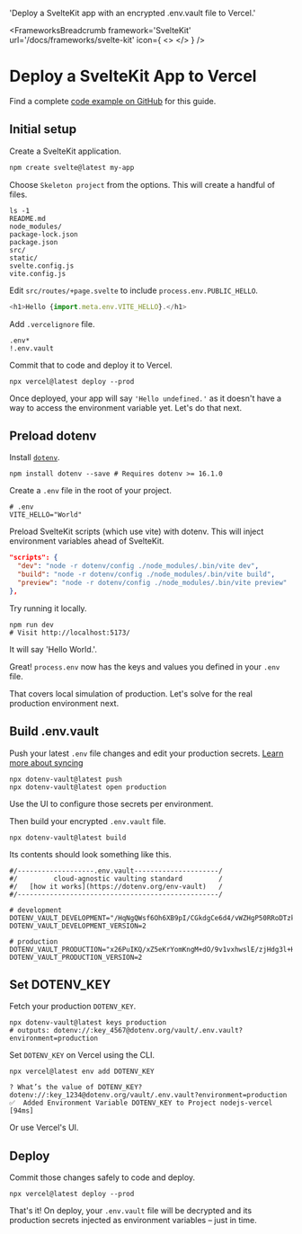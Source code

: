

  'Deploy a SvelteKit app with an encrypted .env.vault file to Vercel.'

<FrameworksBreadcrumb framework='SvelteKit' url='/docs/frameworks/svelte-kit' icon={
  <>
    <SvelteIcon className="h-9 w-9 text-[#FF3E00]"/>
    <VercelIcon className="h-9 w-9 text-[#000000] dark:invert"/>
  </>
} />
# Deploy a SvelteKit App to Vercel
<GuideHeading lead={description} />

<Note>
  Find a complete <a href="https://github.com/dotenv-org/examples/tree/master/svelte-kit/vercel">code example on GitHub</a> for this guide.
</Note>

## Initial setup

Create a SvelteKit application.

```bash
npm create svelte@latest my-app
```

Choose `Skeleton project` from the options. This will create a handful of files.

```shell
ls -1
README.md
node_modules/
package-lock.json
package.json
src/
static/
svelte.config.js
vite.config.js
```

Edit `src/routes/+page.svelte` to include `process.env.PUBLIC_HELLO`.

```js {{ title: 'src/routes/+page.svelte' }}
<h1>Hello {import.meta.env.VITE_HELLO}.</h1>
```

Add `.vercelignore` file.

```shell {{ title: '.vercelignore' }}
.env*
!.env.vault
```

Commit that to code and deploy it to Vercel.

```shell
npx vercel@latest deploy --prod
```

<ScreenshotBrowser url="/assets/img/docs/hello-undefined.png" www="yourapp.vercel.app" />

Once deployed, your app will say `'Hello undefined.'` as it doesn't have a way to access the environment variable yet. Let's do that next.

## Preload dotenv

Install [`dotenv`](https://github.com/motdotla/dotenv).

```shell
npm install dotenv --save # Requires dotenv >= 16.1.0
```

Create a `.env` file in the root of your project.

```shell {{ title: '.env' }}
# .env
VITE_HELLO="World"
```

Preload SvelteKit scripts (which use vite) with dotenv. This will inject environment variables ahead of SvelteKit.

```json {{ title: 'package.json' }}
"scripts": {
  "dev": "node -r dotenv/config ./node_modules/.bin/vite dev",
  "build": "node -r dotenv/config ./node_modules/.bin/vite build",
  "preview": "node -r dotenv/config ./node_modules/.bin/vite preview"
},
```

Try running it locally.

```shell
npm run dev
# Visit http://localhost:5173/
```

It will say 'Hello World.'.

<ScreenshotBrowser url="/assets/img/docs/nextjs-hello-world.png"/>

Great! `process.env` now has the keys and values you defined in your `.env` file.

That covers local simulation of production. Let's solve for the real production environment next.

## Build .env.vault

Push your latest `.env` file changes and edit your production secrets. [Learn more about syncing](/docs/tutorials/sync)

```shell
npx dotenv-vault@latest push
npx dotenv-vault@latest open production
```

Use the UI to configure those secrets per environment.

<ScreenshotBrowser url="/assets/img/docs/edit-production-vite-hello.gif" www="www.dotenv.org" />

Then build your encrypted `.env.vault` file.

```shell
npx dotenv-vault@latest build
```

Its contents should look something like this.

```shell {{ title: '.env.vault' }}
#/-------------------.env.vault---------------------/
#/         cloud-agnostic vaulting standard         /
#/   [how it works](https://dotenv.org/env-vault)   /
#/--------------------------------------------------/

# development
DOTENV_VAULT_DEVELOPMENT="/HqNgQWsf6Oh6XB9pI/CGkdgCe6d4/vWZHgP50RRoDTzkzPQk/xOaQs="
DOTENV_VAULT_DEVELOPMENT_VERSION=2

# production
DOTENV_VAULT_PRODUCTION="x26PuIKQ/xZ5eKrYomKngM+dO/9v1vxhwslE/zjHdg3l+H6q6PheB5GVDVIbZg=="
DOTENV_VAULT_PRODUCTION_VERSION=2
```

## Set DOTENV_KEY

Fetch your production `DOTENV_KEY`.

```shell
npx dotenv-vault@latest keys production
# outputs: dotenv://:key_4567@dotenv.org/vault/.env.vault?environment=production
```

Set `DOTENV_KEY` on Vercel using the CLI.

```shell
npx vercel@latest env add DOTENV_KEY
```
```shell
? What’s the value of DOTENV_KEY? dotenv://:key_1234@dotenv.org/vault/.env.vault?environment=production
✅  Added Environment Variable DOTENV_KEY to Project nodejs-vercel [94ms]
```

Or use Vercel's UI.

<ScreenshotBrowser url='/assets/img/cloudinary/integrations-vercel-envs_y43bwi.gif' www='vercel.com' />

## Deploy

Commit those changes safely to code and deploy.

```shell
npx vercel@latest deploy --prod
```

That's it! On deploy, your `.env.vault` file will be decrypted and its production secrets injected as environment variables – just in time.

<ScreenshotBrowser url='/assets/img/docs/hello-production.png' www='yourapp.vercel.app' />

<WellDone/>
